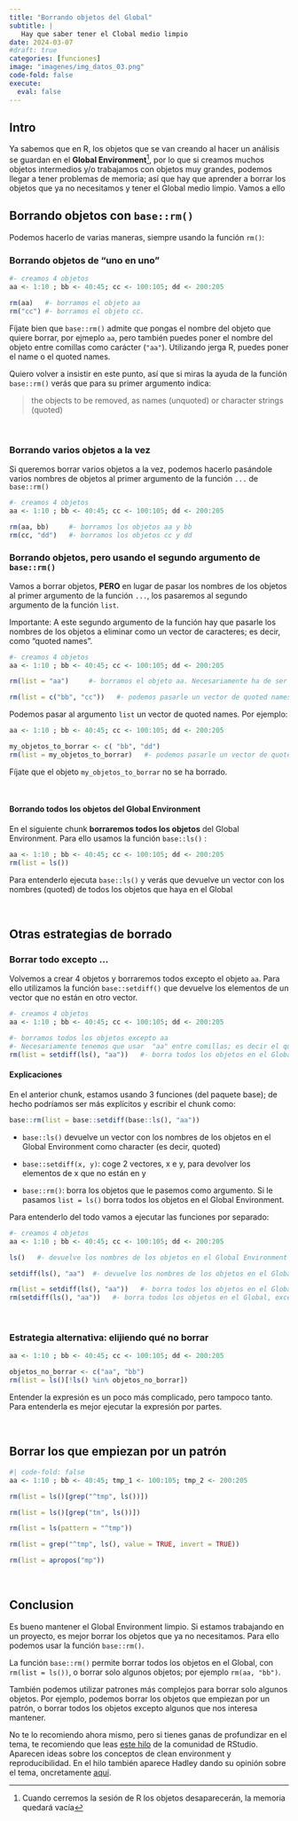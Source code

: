 ```yaml
---
title: "Borrando objetos del Global"
subtitle: | 
   Hay que saber tener el Clobal medio limpio
date: 2024-03-07
#draft: true
categories: [funciones]
image: "imagenes/img_datos_03.png"
code-fold: false
execute:
  eval: false
---
```


## Intro

Ya sabemos que en R, los objetos que se van creando al hacer un análisis se guardan en el **Global Environment**^[Cuando cerremos la sesión de R los objetos desaparecerán, la memoria quedará vacía], por lo que si creamos muchos objetos intermedios y/o trabajamos con objetos muy grandes, podemos llegar a tener problemas de memoria; así que hay que aprender a borrar los objetos que ya no necesitamos y tener el Global medio limpio. Vamos a ello



## Borrando objetos con `base::rm()`

Podemos hacerlo de varias maneras, siempre usando la función `rm()`:


### Borrando objetos de "uno en uno"


```r
#- creamos 4 objetos
aa <- 1:10 ; bb <- 40:45; cc <- 100:105; dd <- 200:205

rm(aa)   #- borramos el objeto aa
rm("cc") #- borramos el objeto cc. 
```



Fíjate bien que `base::rm()` admite que pongas el nombre del objeto que quiere borrar, por ejmeplo `aa`, pero también puedes poner el nombre del objeto entre comillas como carácter (`"aa"`). Utilizando jerga R, puedes poner el name o el quoted names.


Quiero volver a insistir en este punto, así que si miras la ayuda de la función `base::rm()` verás que para su primer argumento indica:


> the objects to be removed, as names (unquoted) or character strings (quoted)

<br>

### Borrando varios objetos a la vez

Si queremos borrar varios objetos a la vez, podemos hacerlo pasándole varios nombres de objetos al primer argumento de la función `...` de `base::rm()`

```r
#- creamos 4 objetos
aa <- 1:10 ; bb <- 40:45; cc <- 100:105; dd <- 200:205

rm(aa, bb)     #- borramos los objetos aa y bb
rm(cc, "dd")   #- borramos los objetos cc y dd
```

### Borrando objetos, pero usando el segundo argumento de `base::rm()`

Vamos a borrar objetos, **PERO** en lugar de pasar los nombres de los objetos al primer argumento de la función `...`, los pasaremos al segundo argumento de la función `list`. 

Importante: A este segundo argumento de la función hay que pasarle los nombres de los objetos a eliminar como un vector de caracteres; es decir, como "quoted names".


```r
#- creamos 4 objetos
aa <- 1:10 ; bb <- 40:45; cc <- 100:105; dd <- 200:205

rm(list = "aa")     #- borramos el objeto aa. Necesariamente ha de ser quoted

rm(list = c("bb", "cc"))   #- podemos pasarle un vector de quoted names
```


Podemos pasar al argumento `list` un vector de quoted names. Por ejemplo:


```r
aa <- 1:10 ; bb <- 40:45; cc <- 100:105; dd <- 200:205

my_objetos_to_borrar <- c( "bb", "dd")
rm(list = my_objetos_to_borrar)   #- podemos pasarle un vector de quoted names
```

Fíjate que el objeto `my_objetos_to_borrar` no se ha borrado.

<br>

#### Borrando todos los objetos del Global Environment

En el siguiente chunk **borraremos todos los objetos** del Global Environment. Para ello usamos la función `base::ls()` :


```r
aa <- 1:10 ; bb <- 40:45; cc <- 100:105; dd <- 200:205
rm(list = ls())
```


Para entenderlo ejecuta `base::ls()` y verás que devuelve un vector con los nombres (quoted) de todos los objetos que haya en el Global

<br>


## Otras estrategias de borrado

### Borrar todo excepto ...


Volvemos a crear 4 objetos y borraremos todos excepto el objeto `aa`. Para ello utilizamos la función `base::setdiff()` que devuelve los elementos de un vector que no están en otro vector.


```r
#- creamos 4 objetos
aa <- 1:10 ; bb <- 40:45; cc <- 100:105; dd <- 200:205

#- borramos todos los objetos excepto aa
#- Necesariamente tenemos que usar  "aa" entre comillas; es decir el quoted name, porque usamos el segundo argumento list
rm(list = setdiff(ls(), "aa"))   #- borra todos los objetos en el Global, excepto aa
```


#### Explicaciones

En el anterior chunk, estamos usando 3 funciones (del paquete base); de hecho podríamos ser más explícitos y escribir el chunk como:


```r
base::rm(list = base::setdiff(base::ls(), "aa"))   
```


- `base::ls()` devuelve un vector con los nombres de los objetos en el Global Environment como character (es decir, quoted)

- `base::setdiff(x, y)`: coge 2 vectores, x e y, para devolver los elementos de x que no están en y

- `base::rm()`: borra los objetos que le pasemos como argumento.  Si le pasamos `list = ls()` borra todos los objetos en el Global Environment.

Para entenderlo del todo vamos a ejecutar las funciones por separado:


```r
#- creamos 4 objetos
aa <- 1:10 ; bb <- 40:45; cc <- 100:105; dd <- 200:205

ls()   #- devuelve los nombres de los objetos en el Global Environment (quoted)

setdiff(ls(), "aa")  #- devuelve los nombres de los objetos en el Global Environment que no son "aa"

rm(list = setdiff(ls(), "aa"))   #- borra todos los objetos en el Global, excepto aa
rm(setdiff(ls(), "aa"))   #- borra todos los objetos en el Global, excepto aa
```

<br>

### Estrategia alternativa: elijiendo qué no borrar

```r
aa <- 1:10 ; bb <- 40:45; cc <- 100:105; dd <- 200:205

objetos_no_borrar <- c("aa", "bb")
rm(list = ls()[!ls() %in% objetos_no_borrar])
```

Entender la expresión es un poco más complicado, pero tampoco tanto. Para entenderla es mejor ejecutar la expresión por partes.

<br>

## Borrar los que empiezan por un patrón

```r
#| code-fold: false
aa <- 1:10 ; bb <- 40:45; tmp_1 <- 100:105; tmp_2 <- 200:205

rm(list = ls()[grep("^tmp", ls())])

rm(list = ls()[grep("tm", ls())])

rm(list = ls(pattern = "^tmp"))

rm(list = grep("^tmp", ls(), value = TRUE, invert = TRUE))

rm(list = apropos("mp"))
```


<br>

## Conclusion


Es bueno mantener el Global Environment limpio. Si estamos trabajando en un proyecto, es mejor borrar los objetos que ya no necesitamos. Para ello podemos usar la función `base::rm()`.

La función `base::rm()` permite borrar todos los objetos en el Global, con `rm(list = ls())`, o borrar solo algunos objetos; por ejemplo `rm(aa, "bb")`.

También podemos utilizar patrones más complejos para borrar solo algunos objetos. Por ejemplo, podemos borrar los objetos que empiezan por un patrón, o borrar todos los objetos excepto algunos que nos interesa mantener.

No te lo recomiendo ahora mismo, pero si tienes ganas de profundizar en el tema, te recomiendo que leas [este hilo](https://community.rstudio.com/t/first-line-of-every-r-script/799?u=jessemaegan) de la comunidad de RStudio. Aparecen ideas sobre los conceptos de clean environment y reproducibilidad. En el hilo también aparece Hadley dando su opinión sobre el tema, oncretamente [aquí](https://community.rstudio.com/t/first-line-of-every-r-script/799/36).

  

